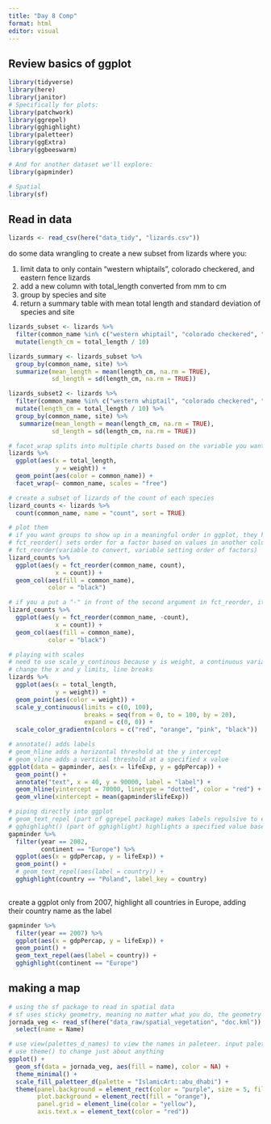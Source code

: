 ```yaml
---
title: "Day 8 Comp"
format: html
editor: visual
---
```


## Review basics of ggplot

```r
library(tidyverse)
library(here)
library(janitor)
# Specifically for plots:
library(patchwork)
library(ggrepel)
library(gghighlight)
library(paletteer)
library(ggExtra)
library(ggbeeswarm)

# And for another dataset we'll explore:
library(gapminder)

# Spatial
library(sf)
```

## Read in data

```r
lizards <- read_csv(here("data_tidy", "lizards.csv"))
```

do some data wrangling to create a new subset from lizards where you:

1.  limit data to only contain "western whiptails", colorado checkered, and eastern fence lizards
2.  add a new column with total_length converted from mm to cm
3.  group by species and site
4.  return a summary table with mean total length and standard deviation of species and site

```r
lizards_subset <- lizards %>% 
  filter(common_name %in% c("western whiptail", "colorado checkered", "eastern fence")) %>% 
  mutate(length_cm = total_length / 10)

lizards_summary <- lizards_subset %>% 
  group_by(common_name, site) %>% 
  summarize(mean_length = mean(length_cm, na.rm = TRUE),
            sd_length = sd(length_cm, na.rm = TRUE))
```

```r
lizards_subset2 <- lizards %>% 
  filter(common_name %in% c("western whiptail", "colorado checkered", "eastern fence")) %>% 
  mutate(length_cm = total_length / 10) %>% 
  group_by(common_name, site) %>%
   summarize(mean_length = mean(length_cm, na.rm = TRUE),
            sd_length = sd(length_cm, na.rm = TRUE))
```

```r
# facet_wrap splits into multiple charts based on the variable you want, adding scales = "free" creates the best scale for each. the default is the same scale for each chart created
lizards %>% 
  ggplot(aes(x = total_length,
             y = weight)) +
  geom_point(aes(color = common_name)) +
  facet_wrap(~ common_name, scales = "free")
```

```r
# create a subset of lizards of the count of each species
lizard_counts <- lizards %>% 
  count(common_name, name = "count", sort = TRUE)

# plot them
# if you want groups to show up in a meaningful order in ggplot, they have to be converted to factors
# fct_reorder() sets order for a factor based on values in another column
# fct_reorder(variable to convert, variable setting order of factors)
lizard_counts %>% 
  ggplot(aes(y = fct_reorder(common_name, count),
             x = count)) +
  geom_col(aes(fill = common_name),
           color = "black")

# if you a put a "-" in front of the second argument in fct_reorder, it switches that order. i.e from top to bottom to bottom to top
lizard_counts %>% 
  ggplot(aes(y = fct_reorder(common_name, -count),
             x = count)) +
  geom_col(aes(fill = common_name),
           color = "black")
```

```r
# playing with scales
# need to use scale_y_continous because y is weight, a continuous variable
# change the x and y limits, line breaks
lizards %>% 
  ggplot(aes(x = total_length,
             y = weight)) +
  geom_point(aes(color = weight)) +
  scale_y_continuous(limits = c(0, 100),
                     breaks = seq(from = 0, to = 100, by = 20),
                     expand = c(0, 0)) +
  scale_color_gradientn(colors = c("red", "orange", "pink", "black"))
```

```r
# annotate() adds labels
# geom_hline adds a horizontal threshold at the y intercept
# geom_vline adds a vertical threshold at a specified x value
ggplot(data = gapminder, aes(x = lifeExp, y = gdpPercap)) +
  geom_point() +
  annotate("text", x = 40, y = 90000, label = "label") +
  geom_hline(yintercept = 70000, linetype = "dotted", color = "red") +
  geom_vline(xintercept = mean(gapminder$lifeExp))
```

```r
# piping directly into ggplot
# geom_text_repel (part of ggrepel package) makes labels repulsive to each other
# gghighlight() (part of gghighlight) highlights a specified value based on a label key
gapminder %>% 
  filter(year == 2002,
         continent == "Europe") %>% 
  ggplot(aes(x = gdpPercap, y = lifeExp)) +
  geom_point() +
  # geom_text_repel(aes(label = country)) +
  gghighlight(country == "Poland", label_key = country)
  
```

create a ggplot only from 2007, highlight all countries in Europe, adding their country name as the label

```r
gapminder %>% 
  filter(year == 2007) %>% 
  ggplot(aes(x = gdpPercap, y = lifeExp)) +
  geom_point() +
  geom_text_repel(aes(label = country)) +
  gghighlight(continent == "Europe")
```

## making a map

```r
# using the sf package to read in spatial data
# sf uses sticky geometry, meaning no matter what you do, the geometry always remains
jornada_veg <- read_sf(here("data_raw/spatial_vegetation", "doc.kml")) %>% 
  select(name = Name)

# use view(palettes_d_names) to view the names in paleteer. input palette = "package::theme"
# use theme() to change just about anything
ggplot() +
  geom_sf(data = jornada_veg, aes(fill = name), color = NA) +
  theme_minimal() +
  scale_fill_paletteer_d(palette = "IslamicArt::abu_dhabi") +
  theme(panel.background = element_rect(color = "purple", size = 5, fill = "pink"),
        plot.background = element_rect(fill = "orange"),
        panel.grid = element_line(color = "yellow"),
        axis.text.x = element_text(color = "red"))
```
